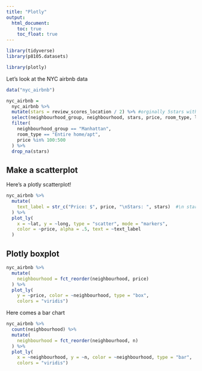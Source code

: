 ```yaml
---
title: "Plotly"
output: 
  html_document:
    toc: true
    toc_float: true
---
```


```r
library(tidyverse)
library(p8105.datasets)

library(plotly)
```

Let's look at the NYC airbnb data

```r
data("nyc_airbnb")

nyc_airbnb = 
  nyc_airbnb %>% 
  mutate(stars = review_scores_location / 2) %>% #orginally 5stars with half stars, changing into a 10 stars scale
  select(neighbourhood_group, neighbourhood, stars, price, room_type, lat, long) %>% 
  filter(
    neighbourhood_group == "Manhattan", 
    room_type == "Entire home/apt", 
    price %in% 100:500
  ) %>% 
  drop_na(stars)
```

## Make a scatterplot

Here's a plotly scatterplot! 

```r
nyc_airbnb %>% 
  mutate(
    text_label = str_c("Price: $", price, "\nStars: ", stars)  #\n starting a new line
  ) %>% 
  plot_ly(
    x = ~lat, y = ~long, type = "scatter", mode = "markers", 
    color = ~price, alpha = .5, text = ~text_label
  )
```

## Plotly boxplot

```r
nyc_airbnb %>% 
  mutate(
    neighbourhood = fct_reorder(neighbourhood, price)
  ) %>% 
  plot_ly(
    y = ~price, color = ~neighbourhood, type = "box", 
    colors = "viridis")
```


Here comes a bar chart

```r
nyc_airbnb %>% 
  count(neighbourhood) %>% 
  mutate(
    neighbourhood = fct_reorder(neighbourhood, n)
  ) %>% 
  plot_ly(
    x = ~neighbourhood, y = ~n, color = ~neighbourhood, type = "bar", 
    colors = "viridis")
```